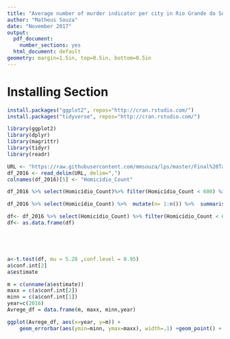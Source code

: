 ```yaml
---
title: "Average number of murder indicator per city in Rio Grande do Sul"
author: "Matheus Souza"
date: "November 2017"
output:
  pdf_document:
    number_sections: yes
  html_document: default
geometry: margin=1.5in, top=0.5in, bottom=0.5in
---
```


# Installing Section 
 

```r


install.packages("ggplot2", repos="http://cran.rstudio.com/")
install.packages("tidyverse", repos="http://cran.rstudio.com/")

```





```r


library(ggplot2)
library(dplyr)
library(magrittr)
library(tidyr)
library(readr)

URL <- "https://raw.githubusercontent.com/mmsouza/lps/master/Final%20Task/fee-2016-mun-indicadores-criminais-homicidio-doloso-103597.csv"
df_2016 <- read_delim(URL, delim=",")
colnames(df_2016)[5] <- "Homicídio_Count"

df_2016 %>% select(Homicídio_Count)%>% filter(Homicídio_Count < 600) %>% mutate(n= 1:n()) %>% ggplot(aes(x=n, y = Homicídio_Count)) + geom_point() + scale_y_continuous(breaks = seq(0, 200, by = 100))

df_2016 %>% select(Homicídio_Count) %>%  mutate(n= 1:n()) %>%  summarise(mean(Homicídio_Count))

df<- df_2016 %>% select(Homicídio_Count) %>% filter(Homicídio_Count < 600)
df<- as.data.frame(df)





a<-t.test(df, mu = 5.28 ,conf.level = 0.95)
a$conf.int[2]
a$estimate

m = c(unname(a$estimate)) 
maxx = c(a$conf.int[2]) 
minn = c(a$conf.int[1]) 
year=c(2016)
Avrege_df = data.frame(m, maxx, minn,year)

ggplot(Avrege_df, aes(x=year, y=m)) + 
    geom_errorbar(aes(ymin=minn, ymax=maxx), width=.1) +geom_point() + scale_y_continuous(limits = c(0,10),breaks = seq(0, 50, by = 1)) + scale_x_continuous(limits = c(2007,2017),breaks = seq(2007, 2016, by = 1))


```


